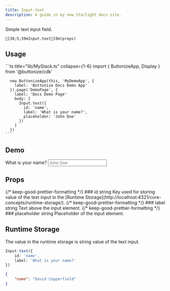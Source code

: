 ```yaml
---
title: Input.text
description: A guide in my new Starlight docs site.
---
```



<FrameworkSelect />

Simple text input field.

```ansi frame="none"
[38;5;39mInput.text[0m(props)
```

## Usage

<FrameworkContent>
   <Fragment slot="cdk">
    ```ts title="lib/MyStack.ts" collapse={1-6}
      import { ButtonizeApp, Display } from '@buttonize/cdk'
      
      new ButtonizeApp(this, 'MyDemoApp', {
        label: 'Buttonize Docs Demo App'
      }).page('DemoPage', {
        label: 'Docs Demo Page'
        body: [
          Input.text({
            id: 'name',
            label: 'What is your name?',
            placeholder: 'John Doe'
          })
        ]
      })
    ```
   </Fragment>
</FrameworkContent>

## Demo

<ComponentDemo>
	<label
		for="example-input-name"
		class="mb-2 block text-sm font-medium text-gray-900 dark:text-white"
	>
		What is your name?
	</label>
	<input
		id="example-input-name"
		class="block w-1/3 rounded-lg border border-gray-300 bg-gray-50 p-2.5 text-sm text-gray-900 focus:border-blue-500 focus:ring-blue-500 dark:border-gray-600 dark:bg-gray-700 dark:text-white dark:placeholder-gray-400 dark:focus:border-blue-500 dark:focus:ring-blue-500"
		placeholder="John Doe"
		required
	/>
</ComponentDemo>

## Props

<FrameworkContent>
	<Fragment slot="cdk">
		<PropDescription>
			<Fragment slot="title">
				{/* keep-good-prettier-formatting */}
				### id
			</Fragment>
			<PropMarker slot="markers" type="required" />
			<Fragment slot="type">string</Fragment>
			<Fragment slot="description">
				Key used for storing value of the text input in the [Runtime
				Storage](http://localhost:4321/core-concepts/runtime-storage/).
			</Fragment>
		</PropDescription>
		<PropDescription>
			<Fragment slot="title">
				{/* keep-good-prettier-formatting */}
				### label
			</Fragment>
			<PropMarker slot="markers" type="optional" />
			<Fragment slot="type">string</Fragment>
			<Fragment slot="description">Text above the input element.</Fragment>
		</PropDescription>
		<PropDescription>
			<Fragment slot="title">
				{/* keep-good-prettier-formatting */}
				### placeholder
			</Fragment>
			<PropMarker slot="markers" type="optional" />
			<Fragment slot="type">string</Fragment>
			<Fragment slot="description">Placeholder of the input element.</Fragment>
		</PropDescription>
	</Fragment>
</FrameworkContent>

## Runtime Storage

The value in the runtime storage is string value of the text input.

```ts title="lib/MyStack.ts" "'name'"
Input.text({
	id: 'name',
	label: 'What is your name?'
})
```

```json title="Runtime storage" frame="terminal" ""name""
{
	"name": "David Copperfield"
}
```
